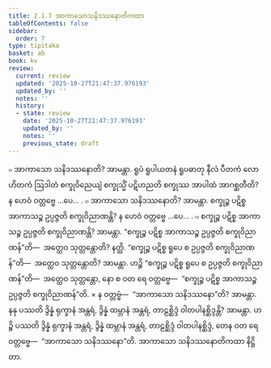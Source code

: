 ```yaml
---
title: 2.1.7 အာကာသောသနိဒဿနောတိကထာ
tableOfContents: false
sidebar:
  order: 7
type: tipitaka
basket: ab
book: kv
review:
  current: review
  updated: '2025-10-27T21:47:37.976193'
  updated_by: ''
  notes: ''
  history:
  - state: review
    date: '2025-10-27T21:47:37.976193'
    updated_by: ''
    notes: ''
    previous_state: draft
---
```



<ReviewStatus review={frontmatter.review} showDetails={true} />

<HypothesisAnnotation frontmatter={frontmatter} />

<DynamicBreadcrumb />

<Division number="463" book="kv" e="ch" v="32" p="247">

<Paragraph number="1587" book="kv">
๐ အာကာသော သနိဒဿနောတိ? အာမန္တာ. ရူပံ ရူပါယတနံ ရူပဓာတု နီလံ ပီတကံ လောဟိတကံ ဩဒါတံ စက္ခုဝိညေယျံ စက္ခုသ္မိံ ပဋိဟညတိ စက္ခုဿ အာပါထံ အာဂစ္ဆတီတိ? န ဟေဝံ ဝတ္တဗ္ဗေ …ပေ… .
</Paragraph>

<Paragraph number="1588" book="kv">
๐ အာကာသော သနိဒဿနောတိ? အာမန္တာ. စက္ခုဉ္စ ပဋိစ္စ အာကာသဉ္စ ဥပ္ပဇ္ဇတိ စက္ခုဝိညာဏန္တိ? န ဟေဝံ ဝတ္တဗ္ဗေ …ပေ… .
</Paragraph>

<Paragraph number="1589" book="kv">
๐ စက္ခုဉ္စ ပဋိစ္စ အာကာသဉ္စ ဥပ္ပဇ္ဇတိ စက္ခုဝိညာဏန္တိ? အာမန္တာ. “စက္ခုဉ္စ ပဋိစ္စ အာကာသဉ္စ ဥပ္ပဇ္ဇတိ စက္ခုဝိညာဏန်”တိ—  အတ္ထေဝ သုတ္တန္တောတိ? နတ္ထိ. “စက္ခုဉ္စ ပဋိစ္စ ရူပေ စ ဥပ္ပဇ္ဇတိ စက္ခုဝိညာဏန်”တိ—  အတ္ထေဝ သုတ္တန္တောတိ? အာမန္တာ. ဟဉ္စိ “စက္ခုဉ္စ ပဋိစ္စ ရူပေ စ ဥပ္ပဇ္ဇတိ စက္ခုဝိညာဏန်”တိ—  အတ္ထေဝ သုတ္တန္တော, နော စ ဝတ ရေ ဝတ္တဗ္ဗေ—  “စက္ခုဉ္စ ပဋိစ္စ အာကာသဉ္စ ဥပ္ပဇ္ဇတိ စက္ခုဝိညာဏန်”တိ.
</Paragraph>

</Division>
<Division number="464" book="kv" e="ch" v="32" p="247">

<Paragraph number="1590" book="kv">
× န ဝတ္တဗ္ဗံ—  “အာကာသော သနိဒဿနော”တိ? အာမန္တာ. နနု ပဿတိ ဒွိန္နံ ရုက္ခာနံ အန္တရံ, ဒွိန္နံ ထမ္ဘာနံ အန္တရံ, တာဠစ္ဆိဒ္ဒံ ဝါတပါနစ္ဆိဒ္ဒန္တိ? အာမန္တာ. ဟဉ္စိ ပဿတိ ဒွိန္နံ ရုက္ခာနံ အန္တရံ, ဒွိန္နံ ထမ္ဘာနံ အန္တရံ, တာဠစ္ဆိဒ္ဒံ ဝါတပါနစ္ဆိဒ္ဒံ, တေန ဝတ ရေ ဝတ္တဗ္ဗေ—  “အာကာသော သနိဒဿနော”တိ.

</Paragraph>
</Division>

<Paragraph number="1591" type="center" book="kv">
အာကာသော သနိဒဿနောတိကထာ နိဋ္ဌိတာ.
</Paragraph>